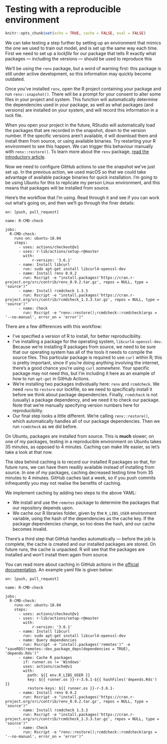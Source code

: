 
# Testing with a reproducible environment {#testing-with-renev}


```r
knitr::opts_chunk$set(echo = TRUE, cache = FALSE, eval = FALSE)
```

We can take testing a step further by setting up an environment that mimics the one we used to train out model, and is set up the same way each time. First we need to set up a *lockfile* for our package that tells R exactly what packages --- including the versions --- should be used to reproduce this 

We'll be using the `renv` package, but a word of warning first: this package is still under active development, so this information may quickly become outdated.

Once you've installed `renv`, open the R project containing your package and run `renv::snapshot()`. There will be a prompt for your consent to alter some files in your project and system. This function will automatically determine the dependencies used in your package, as well as what packages (and versions) are installed on your system, and will record this information in a lock file.

When you open your project in the future, RStudio will automatically load the packages that are recorded in the snapshot, down to the version number. If the specific versions aren't available, it will download them and install them from source, or using available binaries. Try restarting your R environment to see this happen. We can trigger this behaviour manually with `renv::restore()`. To learn more about the `renv` package, [read the introductory article](https://rstudio.github.io/renv/articles/renv.html).

Now we need to configure GitHub actions to use the snapshot we've just set up. In the previous action, we used macOS so that we could take advantage of available package binaries for quick installation. I'm going to be using Ubuntu for this to replicate my person Linux environment, and this means that packages will be installed from source.

Here's the workflow that I'm using. Read through it and see if you can work out what's going on, and then we'll go through the finer details:

```
on: [push, pull_request]

name: R-CMD-check

jobs:
  R-CMD-check:
    runs-on: ubuntu-18.04
    steps:
      - uses: actions/checkout@v1
      - uses: r-lib/actions/setup-r@master
        with:
            r-version: '3.6.1'
      - name: Install libcurl
        run: sudo apt-get install libcurl4-openssl-dev
      - name: Install renv 0.9.2
        run: Rscript -e "install.packages('https://cran.r-project.org/src/contrib/renv_0.9.2.tar.gz', repos = NULL, type = 'source')"
      - name: Install rcmdcheck 1.3.3
        run: Rscript -e "install.packages('https://cran.r-project.org/src/contrib/rcmdcheck_1.3.3.tar.gz', repos = NULL, type = 'source')"
      - name: Check
        run: Rscript -e "renv::restore();rcmdcheck::rcmdcheck(args = '--no-manual', error_on = 'error')"
```

There are a few differences with this workflow:

* I've specified a version of R to install, for better reproducibility.
* I've installing a package for the operating system, `libcurl4-openssl-dev`. Because we're installing R packages from source, we need to be sure that our operating system has all of the tools it needs to compile the source files. This particular package is required to use `curl` within R; this is pretty important, since if you're doing anything involving the internet, there's a good chance you're using `curl` *somewhere*. Your specific package may not need this, but I'm including it here as an example of how to run `apt-get` in GitHub Actions.
* We're installing two packages individually here: `renv` and `rcmdcheck`. We need `renv` to `restore` our lockfile, so we need to specifically install it before we think about package dependencies. Finally, `rcmdcheck` is not (usually) a package dependency, and we need it to check our package. Note that we're manually specifying version numbers here for reproducibility.
* Our final step looks a little different. We're calling `renv::restore()`, which automatically handles all of our package dependencies. Then we run `rcmdcheck` as we did before.

On Ubuntu, packages are installed from source. This is **much** slower; on one of my packages, testing in a reproducible environment on Ubuntu takes 35 minutes, as opposed to 4 minutes. Caching can make life easier, so let's take a look at that now.

The idea behind caching is to record our installed R packages so that, for future runs, we can have them readily available instead of installing from source. In one of my packages, caching decreased testing time from 35 minutes to 4 minutes. GitHub caches last a week, so if you push commits infrequently you may not realise the benefits of caching.

We implement caching by adding two steps to the above YAML:

* We install and use the `remotes` package to determine the packages that our repository depends upon.
* We cache our R libraries folder, given by the `R_LIBS_USER` environment variable, using the hash of the dependencies as the cache key. If the package dependencies change, so too does the hash, and our cache becomes invalid.

There's a third step that GitHub handles automatically --- before the job is complete, the cache is created and our installed packages are stored. On future runs, the cache is unpacked. R will see that the packages are installed and won't install them again from source.

You can read more about caching in GitHub actions in the [official documentation](https://github.com/actions/cache). An example yaml file is given below:

```
on: [push, pull_request]

name: R-CMD-check

jobs:
  R-CMD-check:
    runs-on: ubuntu-18.04
    steps:
      - uses: actions/checkout@v1
      - uses: r-lib/actions/setup-r@master
        with:
            r-version: '3.6.1'
      - name: Install libcurl
        run: sudo apt-get install libcurl4-openssl-dev
      - name: Query dependencies
        run: Rscript -e "install.packages('remotes')" -e "saveRDS(remotes::dev_package_deps(dependencies = TRUE), 'depends.Rds')"
      - name: Cache R packages
        if: runner.os != 'Windows'
        uses: actions/cache@v1
        with:
          path: ${{ env.R_LIBS_USER }}
          key: ${{ runner.os }}-r-3.6.1-${{ hashFiles('depends.Rds') }}
          restore-keys: ${{ runner.os }}-r-3.6.1-
      - name: Install renv 0.9.2
        run: Rscript -e "install.packages('https://cran.r-project.org/src/contrib/renv_0.9.2.tar.gz', repos = NULL, type = 'source')"
      - name: Install rcmdcheck 1.3.3
        run: Rscript -e "install.packages('https://cran.r-project.org/src/contrib/rcmdcheck_1.3.3.tar.gz', repos = NULL, type = 'source')"
      - name: Check
        run: Rscript -e "renv::restore();rcmdcheck::rcmdcheck(args = '--no-manual', error_on = 'error')"
```

